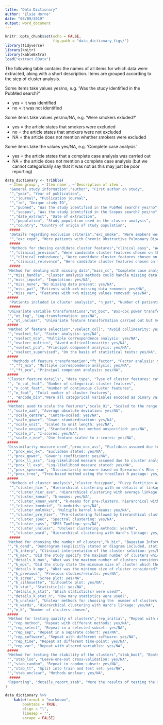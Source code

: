 ```yaml
---
title: "Data Dictionary"
author: "Elsie Horne"
date: "08/09/2019"
output: word_document
---
```


```r
knitr::opts_chunk$set(echo = FALSE,
                      fig.path = "data_dictionary_figs/")
library(tidyverse)
library(knitr)
library(kableExtra)
load("extract.RData")
```

The following table contains the names of all items for which data were extracted, along with a short description. Items are grouped according to the step of cluster analysis.  

Some items take values yes/no, e.g. 'Was the study identified in the PubMed search?'

* yes = it was identified
* no = it was not identified

Some items take values yes/no/NA, e.g. 'Were smokers exluded?'

* yes = the article states that smokers were excluded
* no = the article states that smokers were not excluded
* NA = the article does not mention whether smokers were excluded

Some items take the values yes/NA, e.g. 'Complete case analysis'

* yes = the article states that a complete case analysis was carried out
* NA = the article does not mention a complete case analysis (but we cannot categorically say that it was not as this may just be poor reporting)

```r
data_dictionary <- tribble(
  ~`Item group`, ~`Item name`, ~`Description of item`,
  "General study information","author", "First author on study",
  "","year", "Year of publication",
  "","journal", "Publication journal",
  "","id", "Unique study ID",
  "","pubmed", "Was the study identified in the PubMed search? yes/no",
  "","scopus", "Was the study identified in the Scopus search? yes/no",
  "","date_extract", "Date of extraction",
  "","population", "Study population used in the cluster analysis",
  "","country", "Country of origin of study population",
  #####
  "Details regarding exclusion criteria","exc_smoke", "Were smokers were excluded? yes/no/NA",
  "","exc_copd", "Were patients with Chronic Obstructive Pulmonary Disease (COPD) were excluded? yes/no/NA",
  #####
  "Methods for chosing candidate cluster features","clinical_easy", "Were candidate cluster features chosen on the basis of being easy to measure in clinical practice? yes/NA",
  "","clinical_previous", "Were candidate cluster features chosen on the basis of previous studies? yes/NA",
  "","clinical_redundance", "Were candidate cluster features chosen on the basis of avoiding clinical redundancy? yes/NA",
  "","clinical_relevence", "Were candidate cluster features chosen on the basis of their relevance to asthma subtypes? yes/NA",
  #####
 "Method for dealing with missing data","miss_cc", "Complete case analysis: yes/NA",
 "","miss_handle", "Cluster analysis methods could handle missing data: yes/NA",
 "","miss_impute", "Imputation: yes/NA",
 "","miss_none", "No missing data present: yes/NA",
 "","miss_pat", "Patients with >x% missing data removed: yes/NA",
 "","miss_var", "Features with >x% missing values removed: yes/NA",
 #####
  "Patients included in cluster analysis", "n_pat", "Number of patients",
  #####
 "Univariate variable transformations","ut_box", "Box-cox power transformation: yes/NA",
 "","ut_log", "Log-transformation: yes/NA",
 "","ut_unclear", "Univariate feature transformation carried out but methods unclear: yes/NA",
 #####
 "Method of feature selection","vselect_coll", "Avoid collinearity: yes/NA",
 "","vselect_fa", "Factor analysis: yes/NA",
 "","vselect_mca", "Multiple correspondence analysis: yes/NA",
 "","vselect_multico", "Avoid multicollinearity: yes/NA",
 "","vselect_pca", "Principal component analysis: yes/NA",
 "","vselect_supervised", "On the basis of statistical tests: yes/NA",
 #####
   "Methods of feature transformation","ft_factor", "Factor analysis: yes/NA",
  "","ft_mca", "Multiple correspondence analysis: yes/NA",
  "","ft_pca", "Principal component analysis: yes/NA",
 #####
 "Cluster feature details", "data_type", "Type of cluster features: categorical/continuous/mixed/unclear",
 "", "n_cat_feat", "Number of categorical cluster features",
 "","n_cont_feat", "Number of continuous cluster features",
 "","n_feat", "Total number of cluster features",
 "", "encode_bin","Were all categorical variables encoded as binary variables: yes/NA",
 #####
 "Methods used to scale the features","scale_01", "Scaled to the range [0,1]: yes/NA",
 "","scale_aad", "Average absolute deviation: yes/NA",
 "","scale_centre", "Centre-scaled: yes/NA",
 "","scale_gower", "Gower standardisation: yes/NA",
 "","scale_unit", "Scaled to unit length: yes/NA",
 "","scale_unspec", "Standardised but method unspecified: yes/NA",
 "","scale_z", "z-scores: yes/NA",
 "","scale_z_one", "One feature scaled to z-scores: yes/NA",
 #####
 "Dissimilarity measure used","prox_euc_ass", "Euclidean assumed due to cluster analysis method: yes/NA",
 "","prox_euc_ex", "Euclidean stated: yes/NA",
 "","prox_gower", "Gower's coefficient: yes/NA",
 "","prox_ll_ass", "Log-likelihood measure assumed due to cluster analysis method: yes/NA",
 "","prox_ll_exp", "Log-likelihood measure stated: yes/NA",
 "","prox_spearman", "Dissimilarity measure based on Sprearman's Rho: yes/NA",
 "","prox_tree", "Tree-based method using the treeClust R package: yes/NA",
 #####
  "Methods of cluster analysis","cluster_fuzzypam", "Fuzzy Partition Around Medoids: yes/NA",
  "","cluster_hier", "Hierarchical clustering with no details of linkage: yes/NA",
  "","cluster_hier_ave", "Hierarchical clustering with average linkage: yes/NA",
  "","cluster_kmean", "k-means: yes/NA",
  "","cluster_kmean_ward", "k-means for pre-clusters, hierarchical with Ward's linkage for final clusters: yes/NA",
  "","cluster_kmedoid", "k-medoids: yes/NA",
  "","cluster_mmlmkkc", "Multiple kernel k-means: yes/NA",
  "","cluster_pre_hier", "Pre-clustering followed by hierarchical clustering: yes/NA",
  "","cluster_spec", "Spectral clustering: yes/NA",
  "","cluster_spss", "SPSS TwoStep: yes/NA",
  "","cluster_unclear", "Unclear clustering methods: yes/NA",
  "","cluster_ward", "Hierarchical clustering with Ward's linkage: yes/NA",
  #####
 "Method for choosing the number of clusters","k_bic", "Bayesian Information Criterion (Implemented as part of SPSS Two Step): yes/NA",
 "","k_dend", "Dendrogram (explicitly stated or diagram included, stating hierarchical techniques not sufficient): yes/NA",
 "","k_interp", "Clinical interpretation of the cluster solution: yes/NA",
 "","k_max", "Did the study specify the maximum number of clusters which they considered?: yes/NA",
 "","details_k_max", "What was the maximum number of clusters considered?",
 "","k_mpc", "Did the study state the minumum size of cluster which they accept? yes/NA",
 "","details_k_mpc", "What was the minimum size of cluster considered?",
 "","k_previous", "Previous studies/results: yes/NA",
 "","k_scree", "Scree plot: yes/NA",
 "","k_silhouette", "Silhouette plot: yes/NA",
 "","k_stat", "Statistic(s): yes/NA", 
 "","details_k_stat", "Which statistic(s) were used?",
 "","details_k_stat_n", "How many statistics were used?",
 "","k_unclear", "Unclear methods for choosing the  number of clusters: : yes/NA",
 "","k_wards", "Hierarchical clustering with Ward's linkage: yes/NA",
 "","n_k", "Number of clusters chosen",
 #####
 "Method for testing quality of clusters","rep_initial", "Repeat with different initial values: yes/NA",
 "","rep_method", "Repeat with different methods: yes/NA",
 "","rep_select", "Repeat in a selected subset: yes/NA",
 "","rep_sep", "Repeat in a separate cohort: yes/NA",
 "","rep_software", "Repeat with different software: yes/NA",
 "","rep_time", "Repeat at different time-point: yes/NA",
 "","rep_var", "Repeat with altered variables: yes/NA",
 #####
 "Method for testing the stability of the clusters","stab_boot", "Bootstrap methods: yes/NA",
 "","stab_loo", "Leave-one-out cross-validation: yes/NA",
 "","stab_random", "Repeat in random subset: yes/NA",
 "","stab_tt", "Split into train and test set: yes/NA",
 "","stab_unclear", "Methods unclear: yes/NA",
  #####
 "Reporting", "details_report_stab", "Were the results of testing the stability/quality of the solution reported: yes/no/NA"
)
```

```r
data_dictionary %>%
    kable(format = "markdown",
        booktabs = TRUE, 
        align = "l", 
        linesep = '',
        escape = FALSE)
```